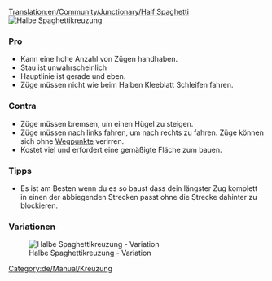 [[Translation:en/Community/Junctionary/Half Spaghetti]]
{{en/Kreuzungsmenü}}
[[File:en/Community/Junctionary/3way halfspaghetti.png|frame|none|Halbe Spaghettikreuzung]]

===Pro===
*Kann eine hohe Anzahl von Zügen handhaben. 
*Stau ist unwahrscheinlich
*Hauptlinie ist gerade und eben.
*Züge müssen nicht wie beim Halben Kleeblatt Schleifen fahren. 

===Contra===
*Züge müssen bremsen, um einen Hügel zu steigen. 
*Züge müssen nach links fahren, um nach rechts zu fahren. Züge können sich ohne [[de/Manual/Wegpunkte|Wegpunkte]] verirren.
*Kostet viel und erfordert eine gemäßigte Fläche zum bauen.

===Tipps===
*Es ist am Besten wenn du es so baust dass dein längster Zug komplett in einen der abbiegenden Strecken passt ohne die Strecke dahinter zu blockieren.

[[Category:de/Manual/Kreuzung]]

===Variationen===

[[File:en/Community/Junctionary/Half spaghetti.jpeg|frame|none|Halbe Spaghettikreuzung - Variation]]